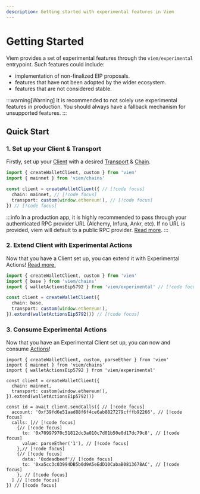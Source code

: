 ```yaml
---
description: Getting started with experimental features in Viem
---
```


# Getting Started

Viem provides a set of experimental features through the `viem/experimental` entrypoint. Such features could include: 

- implementation of non-finalized EIP proposals.
- features that have not been adopted by the wider ecosystem.
- features that are not considered stable.

:::warning[Warning]
It is recommended to not solely use experimental features in production. You should always have a fallback mechanism for unsupported features.
:::

## Quick Start

### 1. Set up your Client & Transport

Firstly, set up your [Client](/docs/clients/intro) with a desired [Transport](/docs/clients/intro) & [Chain](/docs/chains/introduction).

```ts
import { createWalletClient, custom } from 'viem'
import { mainnet } from 'viem/chains'

const client = createWalletClient({ // [!code focus]
  chain: mainnet, // [!code focus]
  transport: custom(window.ethereum!), // [!code focus]
}) // [!code focus]
```

:::info
In a production app, it is highly recommended to pass through your authenticated RPC provider URL (Alchemy, Infura, Ankr, etc). If no URL is provided, viem will default to a public RPC provider. [Read more](/docs/clients/transports/http#usage).
:::

### 2. Extend Client with Experimental Actions

Now that you have a Client set up, you can extend it with Experimental Actions! [Read more.](/experimental/client)

```ts
import { createWalletClient, custom } from 'viem'
import { base } from 'viem/chains'
import { walletActionsEip5792 } from 'viem/experimental' // [!code focus]

const client = createWalletClient({
  chain: base,
  transport: custom(window.ethereum!),
}).extend(walletActionsEip5792()) // [!code focus]
```

### 3. Consume Experimental Actions

Now that you have an Experimental Client set up, you can now and consume [Actions](/experimental/eip5792/sendCalls)!

```tsx
import { createWalletClient, custom, parseEther } from 'viem'
import { mainnet } from 'viem/chains'
import { walletActionsEip5792 } from 'viem/experimental'

const client = createWalletClient({
  chain: mainnet,
  transport: custom(window.ethereum!),
}).extend(walletActionsEip5792()) 

const id = await client.sendCalls({ // [!code focus]
  account: '0xf39fd6e51aad88f6f4ce6ab8827279cfffb92266', // [!code focus]
  calls: [// [!code focus]
    {// [!code focus]
      to: '0x70997970c51812dc3a010c7d01b50e0d17dc79c8', // [!code focus]
      value: parseEther('1'), // [!code focus]
    },// [!code focus]
    {// [!code focus]
      data: '0xdeadbeef'// [!code focus]
      to: '0xa5cc3c03994DB5b0d9A5eEdD10CabaB0813678AC', // [!code focus]
    }, // [!code focus]
  ] // [!code focus]
}) // [!code focus]
```